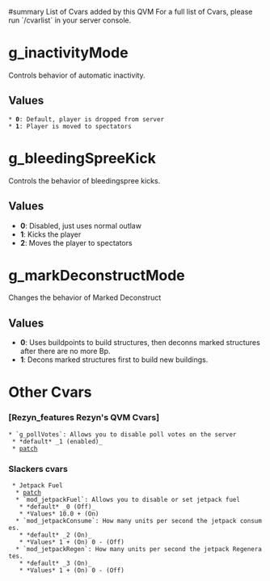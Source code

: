 ﻿﻿#summary List of Cvars added by this QVM
For a full list of Cvars, please run `/cvarlist` in your server console.

=g_inactivityMode=
Controls behavior of automatic inactivity.
==Values==
 * '''0''': Default, player is dropped from server
 * '''1''': Player is moved to spectators
=g_bleedingSpreeKick=
Controls the behavior of bleedingspree kicks.
==Values==
* '''0''': Disabled, just uses normal outlaw
* '''1''': Kicks the player
* '''2''': Moves the player to spectators
=g_markDeconstructMode=
Changes the behavior of Marked Deconstruct
==Values==
* '''0''': Uses buildpoints to build structures, then deconns marked structures after there are no more Bp.
* '''1''': Decons marked structures first to build new buildings.

=Other Cvars=
===[Rezyn_features Rezyn's QVM Cvars]===

 * `g_pollVotes`: Allows you to disable poll votes on the server
  * *default* _1 (enabled)_
  * [http://code.google.com/p/cqvm/issues/detail?id=11 patch]

===Slackers cvars===
  * Jetpack Fuel
   * [http://code.google.com/p/cqvm/issues/detail?id=7 patch]
   * `mod_jetpackFuel`: Allows you to disable or set jetpack fuel
    * *default* _0 (Off)_
    * *Values* 10.0 + (On) 
   * `mod_jetpackConsume`: How many units per second the jetpack consumes.
    * *default* _2 (On)_
    * *Values* 1 + (On) 0 - (Off)
   * `mod_jetpackRegen`: How many units per second the jetpack Regenerates.
    * *default* _3 (On)_
    * *Values* 1 + (On) 0 - (Off)
